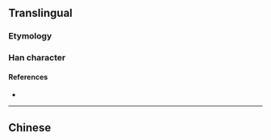 {{also|協}}
{{character info}}
==Translingual==

===Etymology===
{{Han simp|協|f=劦|t=办}}

===Han character===
{{Han char|rn=24|rad=十|as=04|sn=6|four=|canj=JKSC|ids=⿰十办}}

====References====
* {{Han ref|kx=0156.221|hdz=10060.230|uh=534F|ud=21327}}

----

==Chinese==
{{zh-see|協}}